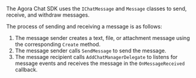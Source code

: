 <PlatformWrapper platform="unity">

The Agora Chat SDK uses the `IChatMessage` and `Message` classes to send, receive, and withdraw messages.

The process of sending and receiving a message is as follows:

1. The message sender creates a text, file, or attachment message using the corresponding `Create` method.
2. The message sender calls `SendMessage` to send the message.
3. The message recipient calls `AddChatManagerDelegate` to listens for message events and receives the message in the `OnMessageReceived` callback.

</PlatformWrapper>